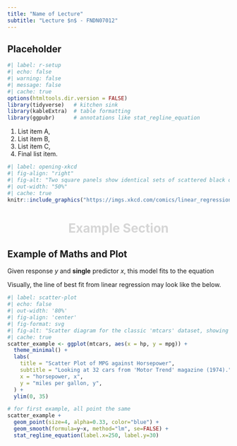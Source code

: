 ```yaml
---
title: "Name of Lecture"
subtitle: "Lecture $n$ - FNDN07012"
---
```


## Placeholder

```r
#| label: r-setup
#| echo: false
#| warning: false
#| message: false
#| cache: true
options(htmltools.dir.version = FALSE)
library(tidyverse)   # kitchen sink
library(kableExtra)  # table formatting
library(ggpubr)      # annotations like stat_regline_equation
```

1.  List item A,
2.  List item B,
3.  List item C,
4.  Final list item.

```r
#| label: opening-xkcd
#| fig-align: "right"
#| fig-alt: "Two square panels show identical sets of scattered black dots, with only the red additions being different. The left panel shows a slightly rising red line drawn through the middle of the panel, passing near a few dots but not obviously related to most of them. A red text is below the dots: R-squared = 0.06. The right panel shows many of the dots connected by red lines to form a stick figure of a man resembling the constellation Orion, with the hand on the reader's right raised and holding an object. A red text is below the dots: Rexthor, the Dog-Bearer. A caption is below and spanning both panels: I don't trust linear regressions when it's harder to guess the direction of the correlation from the scatter plot than to find new constellations on it."
#| out-width: "50%"
#| cache: true
knitr::include_graphics("https://imgs.xkcd.com/comics/linear_regression.png")
```

# Example Section {.center background-color="#041E42" style="color: #d6d6d6; text-align: center;"}

## Example of Maths and Plot

Given response $y$ and **single** predictor $x$, this model fits to the equation
```{=tex}
\begin{equation}
  y = \beta_{0} + \beta_{1}x.
\end{equation}
```

Visually, the line of best fit from linear regression may look like the below.

```r
#| label: scatter-plot
#| echo: false
#| out-width: '80%'
#| fig-align: 'center'
#| fig-format: svg
#| fig-alt: "Scatter diagram for the classic 'mtcars' dataset, showing miles per gallon against horsepower. A linear regression of y = 30 - 0.068x is shown."
#| cache: true
scatter_example <- ggplot(mtcars, aes(x = hp, y = mpg)) +
  theme_minimal() +
  labs(
    title = "Scatter Plot of MPG against Horsepower",
    subtitle = "Looking at 32 cars from 'Motor Trend' magazine (1974).",
    x = "horsepower, x",
    y = "miles per gallon, y",
  ) +
  ylim(0, 35)

# for first example, all point the same
scatter_example +
  geom_point(size=4, alpha=0.33, color="blue") +
  geom_smooth(formula=y~x, method="lm", se=FALSE) +
  stat_regline_equation(label.x=250, label.y=30)
```
